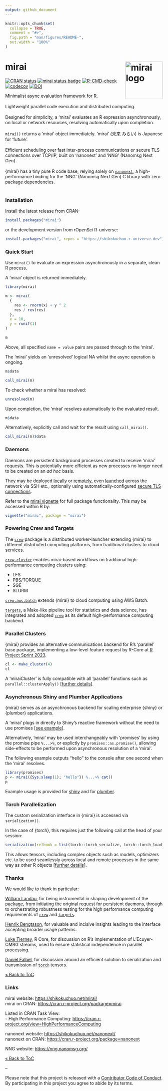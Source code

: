 ```yaml
---
output: github_document
---
```


<!-- README.md is generated from README.Rmd. Please edit that file -->

```r
knitr::opts_chunk$set(
  collapse = TRUE,
  comment = "#>",
  fig.path = "man/figures/README-",
  out.width = "100%"
)
```

# mirai <a href="https://shikokuchuo.net/mirai/" alt="mirai"><img src="man/figures/logo.png" alt="mirai logo" align="right" width="120"/></a>

<!-- badges: start -->
[![CRAN status](https://www.r-pkg.org/badges/version/mirai?color=112d4e)](https://CRAN.R-project.org/package=mirai)
[![mirai status badge](https://shikokuchuo.r-universe.dev/badges/mirai?color=24a60e)](https://shikokuchuo.r-universe.dev/mirai)
[![R-CMD-check](https://github.com/shikokuchuo/mirai/workflows/R-CMD-check/badge.svg)](https://github.com/shikokuchuo/mirai/actions)
[![codecov](https://codecov.io/gh/shikokuchuo/mirai/branch/main/graph/badge.svg)](https://app.codecov.io/gh/shikokuchuo/mirai)
[![DOI](https://zenodo.org/badge/459341940.svg)](https://zenodo.org/badge/latestdoi/459341940)
<!-- badges: end -->

Minimalist async evaluation framework for R.
<br /><br />
Lightweight parallel code execution and distributed computing.
<br /><br />
Designed for simplicity, a 'mirai' evaluates an R expression asynchronously, on local or network resources, resolving automatically upon completion.
<br /><br />
`mirai()` returns a 'mirai' object immediately. 'mirai' (未来 みらい) is Japanese for 'future'.
<br /><br />
Efficient scheduling over fast inter-process communications or secure TLS connections over TCP/IP, built on 'nanonext' and 'NNG' (Nanomsg Next Gen).
<br /><br />
{mirai} has a tiny pure R code base, relying solely on [`nanonext`](https://doi.org/10.5281/zenodo.7903429), a high-performance binding for the 'NNG' (Nanomsg Next Gen) C library with zero package dependencies.
<br /><br />

### Installation

Install the latest release from CRAN:

```r
install.packages("mirai")
```

or the development version from rOpenSci R-universe:

```r
install.packages("mirai", repos = "https://shikokuchuo.r-universe.dev")
```

### Quick Start

Use `mirai()` to evaluate an expression asynchronously in a separate, clean R process.

A 'mirai' object is returned immediately.

```r
library(mirai)

m <- mirai(
  {
    res <- rnorm(x) + y ^ 2
    res / rev(res)
  },
  x = 10,
  y = runif(1)
)

m
```

Above, all specified `name = value` pairs are passed through to the 'mirai'.

The 'mirai' yields an 'unresolved' logical NA whilst the async operation is ongoing.

```r
m$data
```
```r
call_mirai(m)
```

To check whether a mirai has resolved:

```r
unresolved(m)
```

Upon completion, the 'mirai' resolves automatically to the evaluated result.

```r
m$data
```

Alternatively, explicitly call and wait for the result using `call_mirai()`.

```r
call_mirai(m)$data
```

### Daemons

Daemons are persistent background processes created to receive 'mirai' requests. This is potentially more efficient as new processes no longer need to be created on an *ad hoc* basis.

They may be deployed [locally](https://shikokuchuo.net/mirai/articles/mirai.html#daemons-local-persistent-processes) or [remotely](https://shikokuchuo.net/mirai/articles/mirai.html#distributed-computing-remote-daemons), even [launched](https://shikokuchuo.net/mirai/articles/mirai.html#distributed-computing-launching-daemons) across the network via SSH etc., optionally using automatically-configured [secure TLS connections](https://shikokuchuo.net/mirai/articles/mirai.html#distributed-computing-tls-secure-connections).

Refer to the [mirai vignette](https://shikokuchuo.net/mirai/articles/mirai.html) for full package functionality. This may be accessed within R by:

```r
vignette("mirai", package = "mirai")
```

### Powering Crew and Targets

The [`crew`](https://cran.r-project.org/package=crew) package is a distributed worker-launcher extending {mirai} to different distributed computing platforms, from traditional clusters to cloud services.

[`crew.cluster`](https://cran.r-project.org/package=crew.cluster) enables mirai-based workflows on traditional high-performance computing clusters using:

- LFS
- PBS/TORQUE
- SGE
- SLURM

[`crew.aws.batch`](https://cran.r-project.org/package=crew.aws.batch) extends {mirai} to cloud computing using AWS Batch.

[`targets`](https://cran.r-project.org/package=targets), a Make-like pipeline tool for statistics and data science, has integrated and adopted [`crew`](https://cran.r-project.org/package=crew) as its default high-performance computing backend.

### Parallel Clusters

{mirai} provides an alternative communications backend for R's 'parallel' base package, implementing a low-level feature request by R-Core at [R Project Sprint 2023](https://contributor.r-project.org/r-project-sprint-2023/).

```r
cl <- make_cluster(4)
cl
```

A 'miraiCluster' is fully compatible with all 'parallel' functions such as `parallel::clusterApply()` [[further details](https://shikokuchuo.net/mirai/articles/mirai.html#parallel-clusters)].

### Asynchronous Shiny and Plumber Applications

{mirai} serves as an asynchronous backend for scaling enterprise {shiny} or {plumber} applications.

A 'mirai' plugs in directly to Shiny's reactive framework without the need to use promises [[see example](https://shikokuchuo.net/mirai/articles/mirai.html#shiny-example-usage)].

Alternatively, 'mirai' may be used interchangeably with 'promises' by using the promise pipe `%...>%`, or explictly by `promises::as.promise()`, allowing side-effects to be performed upon asynchronous resolution of a 'mirai'.

The following example outputs "hello" to the console after one second when the 'mirai' resolves.

```r
library(promises)
p <- mirai({Sys.sleep(1); "hello"}) %...>% cat()
p
```

Example usage is provided for [shiny](https://shikokuchuo.net/mirai/articles/mirai.html#async-shiny-applications) and for [plumber](https://shikokuchuo.net/mirai/articles/mirai.html#promises-async-plumber-applications).

### Torch Parallelization

The custom serialization interface in {mirai} is accessed via `serialization()`.

In the case of {torch}, this requires just the following call at the head of your session:

```r
serialization(refhook = list(torch::torch_serialize, torch::torch_load))
```

This allows tensors, including complex objects such as models, optimizers etc. to be used seamlessly across local and remote processes in the same way as other R objects [[further details](https://shikokuchuo.net/mirai/articles/mirai.html#custom-serialization-torch-parallelization)].

### Thanks

We would like to thank in particular:

[William Landau](https://github.com/wlandau/), for being instrumental in shaping development of the package, from initiating the original request for persistent daemons, through to orchestrating robustness testing for the high performance computing requirements of [`crew`](https://cran.r-project.org/package=crew) and [`targets`](https://cran.r-project.org/package=targets).

[Henrik Bengtsson](https://github.com/HenrikBengtsson/), for valuable and incisive insights leading to the interface accepting broader usage patterns.

[Luke Tierney](https://github.com/ltierney/), R Core, for discussion on R's implementation of L'Ecuyer-CMRG streams, used to ensure statistical independence in parallel processing.

[Daniel Falbel](https://github.com/dfalbel/), for discussion around an efficient solution to serialization and transmission of [`torch`](https://cran.r-project.org/package=torch) tensors.

[&laquo; Back to ToC](#table-of-contents)

### Links

mirai website: <https://shikokuchuo.net/mirai/><br />
mirai on CRAN: <https://cran.r-project.org/package=mirai>

Listed in CRAN Task View: <br />
- High Performance Computing: <https://cran.r-project.org/view=HighPerformanceComputing>

nanonext website: <https://shikokuchuo.net/nanonext/><br />
nanonext on CRAN: <https://cran.r-project.org/package=nanonext>

NNG website: <https://nng.nanomsg.org/><br />

[&laquo; Back to ToC](#table-of-contents)

--

Please note that this project is released with a [Contributor Code of Conduct](https://shikokuchuo.net/mirai/CODE_OF_CONDUCT.html). By participating in this project you agree to abide by its terms.

